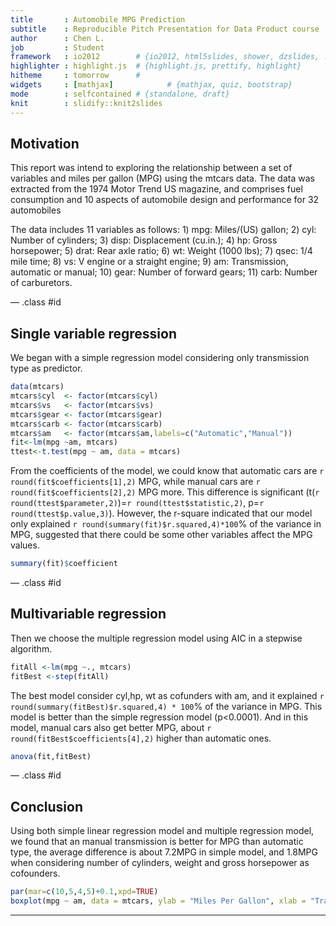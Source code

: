 ```yaml
---
title       : Automobile MPG Prediction
subtitle    : Reproducible Pitch Presentation for Data Product course
author      : Chen L.
job         : Student
framework   : io2012        # {io2012, html5slides, shower, dzslides, ...}
highlighter : highlight.js  # {highlight.js, prettify, highlight}
hitheme     : tomorrow      # 
widgets     : [mathjax]            # {mathjax, quiz, bootstrap}
mode        : selfcontained # {standalone, draft}
knit        : slidify::knit2slides
---
```


## Motivation

This report was intend to exploring the relationship between a set of variables and miles per gallon (MPG) using the mtcars data.  The data was extracted from the 1974 Motor Trend US magazine, and comprises fuel consumption and 10 aspects of automobile design and performance for 32 automobiles 

The data includes 11 variables as follows:
1) mpg: Miles/(US) gallon;
2) cyl: Number of cylinders;
3) disp: Displacement (cu.in.);
4) hp: Gross horsepower;
5) drat: Rear axle ratio;
6) wt: Weight (1000 lbs);
7) qsec: 1/4 mile time;
8) vs: V engine or a straight engine;
9) am: Transmission, automatic or manual;
10) gear: Number of forward gears;
11) carb: Number of carburetors.

--- .class #id 

## Single variable regression
We began with a simple regression model considering only transmission type as predictor. 
```r
data(mtcars)
mtcars$cyl  <- factor(mtcars$cyl)
mtcars$vs   <- factor(mtcars$vs)
mtcars$gear <- factor(mtcars$gear)
mtcars$carb <- factor(mtcars$carb)
mtcars$am   <- factor(mtcars$am,labels=c("Automatic","Manual"))
fit<-lm(mpg ~am, mtcars)
ttest<-t.test(mpg ~ am, data = mtcars)
```
From the coefficients of the model, we could know that automatic cars are `r round(fit$coefficients[1],2)` MPG, while manual cars are `r round(fit$coefficients[2],2)` MPG more. This difference is significant (t(`r round(ttest$parameter,2)`)=`r round(ttest$statistic,2)`, p=`r round(ttest$p.value,3)`). However, the r-square indicated that our model only explained `r round(summary(fit)$r.squared,4)*100`% of the variance in MPG, suggested that there could be some other variables affect the MPG values.
```r
summary(fit)$coefficient
```

--- .class #id

## Multivariable regression
Then we choose the multiple regression model using AIC in a stepwise algorithm. 
```r
fitAll <-lm(mpg ~., mtcars)
fitBest <-step(fitAll)
```

The best model consider cyl,hp, wt as cofunders with am, and it explained `r round(summary(fitBest)$r.squared,4) * 100`% of the variance in MPG. This model is better than the simple regression model (p<0.0001). And in this model, manual cars also get better MPG, about `r round(fitBest$coefficients[4],2)` higher than automatic ones.
```r
anova(fit,fitBest)
```

--- .class #id 

## Conclusion
Using both simple linear regression model and multiple regression model, we found that an manual transmission is better for MPG than automatic type, the average difference is about 7.2MPG in simple model, and 1.8MPG when considering number of cylinders, weight and gross horsepower as cofounders.
```r
par(mar=c(10,5,4,5)+0.1,xpd=TRUE)
boxplot(mpg ~ am, data = mtcars, ylab = "Miles Per Gallon", xlab = "Transmission Type")
```
---
